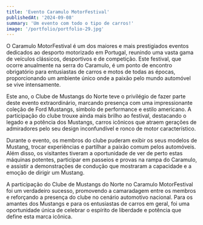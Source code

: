 ```yaml
---
title: 'Evento Caramulo MotorFestival'
publishedAt: '2024-09-08'
summary: 'Um evento com todo o tipo de carros!'
image: '/portfolio/portfolio-29.jpg'
---
```


O Caramulo MotorFestival é um dos maiores e mais prestigiados eventos dedicados ao desporto motorizado em Portugal, reunindo uma vasta gama de veículos clássicos, desportivos e de competição. Este festival, que ocorre anualmente na serra do Caramulo, é um ponto de encontro obrigatório para entusiastas de carros e motos de todas as épocas, proporcionando um ambiente único onde a paixão pelo mundo automóvel se vive intensamente.

Este ano, o Clube de Mustangs do Norte teve o privilégio de fazer parte deste evento extraordinário, marcando presença com uma impressionante coleção de Ford Mustangs, símbolo de performance e estilo americano. A participação do clube trouxe ainda mais brilho ao festival, destacando o legado e a potência dos Mustangs, carros icônicos que atraem gerações de admiradores pelo seu design inconfundível e ronco de motor característico.

Durante o evento, os membros do clube puderam exibir os seus modelos de Mustang, trocar experiências e partilhar a paixão comum pelos automóveis. Além disso, os visitantes tiveram a oportunidade de ver de perto estas máquinas potentes, participar em passeios e provas na rampa do Caramulo, e assistir a demonstrações de condução que mostraram a capacidade e a emoção de dirigir um Mustang.

A participação do Clube de Mustangs do Norte no Caramulo MotorFestival foi um verdadeiro sucesso, promovendo a camaradagem entre os membros e reforçando a presença do clube no cenário automotivo nacional. Para os amantes dos Mustangs e para os entusiastas de carros em geral, foi uma oportunidade única de celebrar o espírito de liberdade e potência que define esta marca icônica.